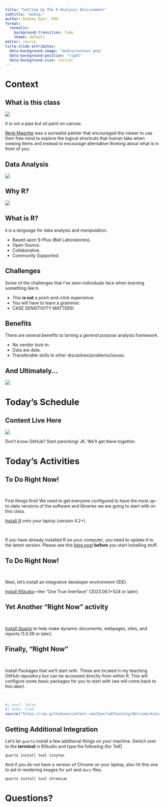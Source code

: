 ```yaml
---
title: "Setting Up The R Analysis Environment"
subtitle: "&nbsp;"
author: Rodney Dyer, PhD
format: 
  revealjs:
    background-transition: fade
    theme: default
editor: source
title-slide-attributes: 
  data-background-image: "media/contour.png"
  data-background-position: "right"
  data-background-size: initial
---
```


# Context {background-color="black" background-image="media/contour.png" background-size="initial" background-position="right"}

## What is this class {auto-animate="true"}

::: {layout="[[-1], [1], [-1]]"}
![](media/MagrittePipe.jpg){fig-align="center"}
:::

::: {.r-fit-text .fragment .fade-in}
It is not a pipe but oil paint on canvas.

[René Magritte](https://en.wikipedia.org/wiki/The_Treachery_of_Images) was a surrealist painter that encouraged the viewer to use their free mind to explore the logical shortcuts that human take when viewing items and instead to encourage alternative thinking about what is in front of you.
:::

## Data Analysis

::: {layout="[[-1], [1], [-1]]"}
![](media/geospatial_data.jpeg){fig-align="center"}
:::

## Why R? {.r-stretch}

::: {layout="[[-1], [1], [-1]]"}
![](media/Excel.png){fig-align="center"}
:::


## What is R?

`R` is a *language* for data analysis and manipulation.

::: {.incremental}
- Based upon S-Plus (Bell Laboratories).
- Open Source.
- Collaborative.
- Community Supported.
:::


## Challenges

Some of the challenges that I've seen individuals face when learning something like `R`.

::: { .incremental } 
- This **is not** a point-and-click experience.
- You will have to learn a *grammar*.
- CASE SENSITIVITY MATTERS!
:::


## Benefits

There are several benefits to larning a *general purpose* analysis framework.

::: {.incremental}
- No vendor lock-in.
- Data are data.
- Transferable skills to other disciplines/problems/issues.
:::

## And Ultimately...

![](media/world_dominion.jpg)

# Today's Schedule {background-color="black" background-image="media/contour.png" background-size="initial" background-position="right"}


## Content Live Here

::: {layout="[[-1], [1], [-1]]"}
![](media/github.png){fig-align="center"}
:::

::: footer
Don't know GitHub? Start panicking! JK. We'll get there together.
:::

# Today's Activities {background-color="black" background-image="media/contour.png" background-size="initial" background-position="right"}

## To Do Right Now!

&nbsp;

First things first! We need to get everyone configured to have the most up-to-date versions of the software and libraries we are going to start with on this class.

::: {.fragment .fade-in-then-semi-out style="text-align: left; margin-top: 1em"}
[Install R](https://cran.r-project.org){preview-link="true" style="text-align: center"} onto your laptop (version 4.2+).

&nbsp;

If you have already installed R on your computer, you need to update it to the latest version.  Please see this [blog post](https://dyerlab.org/posts/2013-06-03-updating-r-and-with-current-libraries/updating-r-and-with-current-libraries.html) **before** you start installing stuff.
:::


## To Do Right Now!


&nbsp;


Next, let's install an integrative developer environment (IDE).

[Install RStudio](https://www.rstudio.com/products/rstudio/download/#download){preview-link="true" style="text-align: center"}---the "One True Interface" (2023.06.1+524 or later).



## Yet Another "Right Now" activity

&nbsp;

[Install Quarto](https://quarto.org/docs/get-started/){preview-link="true" style="text-align: center"} to help make dynamic documents, webpages, sites, and reports (1.0.38 or later)


## Finally, "Right Now"  {.smaller}


&nbsp;


Install Packages that we'll start with.  These are located in my teaching GitHub repository but can be accessed directly from within R.  This will configure some basic packages for you to start with (we will come back to this later).

&nbsp;

```r
#| eval: false 
#| echo: true
source("https://raw.githubusercontent.com/DyerlabTeaching/Welcome/main/StartingPackages.R")
```




## Getting Additional Integration

Let's let `quarto` install a few additional things on your machine. Switch over to the **terminal** in RStudio and type the following (for TeX)

    quarto install tool tinytex

::: {.fragment .fade-in}
And if you do not have a version of Chrome on your laptop, also hit this one to aid in rendering images for `pdf` and `docx` files.

    quarto install tool chromium
:::


# Questions? {background-color="black" background-image="media/contour.png" background-size="initial" background-position="right"}


